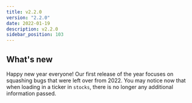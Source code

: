 ```yaml
---
title: v2.2.0
version: "2.2.0"
date: 2022-01-19
description: v2.2.0
sidebar_position: 103
---
```


## What's new

Happy new year everyone!  Our first release of the year focuses on squashing bugs that were left over from 2022.  You may notice now that when loading in a ticker in `stocks`, there is no longer any additional information passed.
